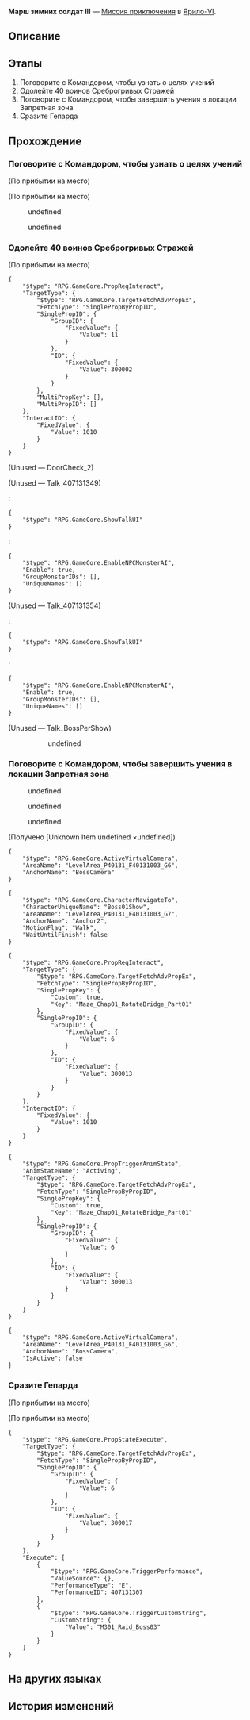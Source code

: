 {{Дополнить|Диалоги.}}
{{Миссия Инфобокс
|id              = 4071313
|Название        = 
|Изображение     = Миссия Освоения Марш зимних солдат III.png
|Тип             = Миссия приключения
|События         = 
|Глава           = 
|Условия         = 
|Персонажи       = Гепард; Командор; Первопроходец
|СтартЛокация    = Запретная зона Среброгривых Стражей
|Мир             = Ярило-VI
|Локации         = Запретная зона Среброгривых Стражей
|Предыдущая      = 
|Следующая       = 
|Награды         = 
}}
'''Марш зимних солдат III''' — [[Миссия приключения]] в [[Ярило-VI]].

==Описание==
{{Описание|<!--официальное описание из Перекрёстка судеб-->}}

==Этапы==
# Поговорите с Командором, чтобы узнать о целях учений
# Одолейте 40 воинов Среброгривых Стражей
# Поговорите с Командором, чтобы завершить учения в локации Запретная зона
# Сразите Гепарда

==Прохождение==
{{Дополнить}}


===Поговорите с Командором, чтобы узнать о целях учений===
{{Описание миссии|локация=Запретная зона Среброгривых Стражей|Вы снова принимаете участие в совместных учениях в Запретной зоне Среброгривых Стражей.<br />Поговорите с Командором, чтобы понять боевые задачи этих учений.}}
{{Диалог Начало}}
;(По прибытии на место)

;(По прибытии на место)
<!--Unknown TalkSentence: 407131301-->
<!--Unknown TalkSentence: 407131302-->
:{{Диалог}} undefined
:{{Диалог}} undefined
<!--Unknown TalkSentence: 407131304-->
<!--Unknown TalkSentence: 407131307-->
<!--Unknown TalkSentence: 407131308-->
<!--Unknown TalkSentence: 407131309-->
<!--Unknown TalkSentence: 407131310-->
{{Диалог Конец}}

===Одолейте 40 воинов Среброгривых Стражей===
{{Описание миссии|локация=Запретная зона Среброгривых Стражей|Вы снова принимаете участие в совместных учениях в Запретной зоне Среброгривых Стражей.<br />Теперь ваша цель - одолеть 40 воинов Среброгривых Стражей.}}
{{Диалог Начало}}
;(По прибытии на место)
<pre>{
	"$type": "RPG.GameCore.PropReqInteract",
	"TargetType": {
		"$type": "RPG.GameCore.TargetFetchAdvPropEx",
		"FetchType": "SinglePropByPropID",
		"SinglePropID": {
			"GroupID": {
				"FixedValue": {
					"Value": 11
				}
			},
			"ID": {
				"FixedValue": {
					"Value": 300002
				}
			}
		},
		"MultiPropKey": [],
		"MultiPropID": []
	},
	"InteractID": {
		"FixedValue": {
			"Value": 1010
		}
	}
}</pre>
<!--Unknown TalkSentence: 407131318-->
<!--Unknown TalkSentence: 407131319-->

;(Unused &mdash; DoorCheck_2)


;(Unused &mdash; Talk_407131349)
<!--Unknown TalkSentence: 407131350-->
:<!--Unknown TalkSentence: 407131351-->
:<!--Unknown TalkSentence: 407131352-->
:<pre>{
	"$type": "RPG.GameCore.ShowTalkUI"
}</pre>
:<pre>{
	"$type": "RPG.GameCore.EnableNPCMonsterAI",
	"Enable": true,
	"GroupMonsterIDs": [],
	"UniqueNames": []
}</pre>

;(Unused &mdash; Talk_407131354)
<!--Unknown TalkSentence: 407131355-->
:<!--Unknown TalkSentence: 407131356-->
:<!--Unknown TalkSentence: 407131357-->
:<pre>{
	"$type": "RPG.GameCore.ShowTalkUI"
}</pre>
:<pre>{
	"$type": "RPG.GameCore.EnableNPCMonsterAI",
	"Enable": true,
	"GroupMonsterIDs": [],
	"UniqueNames": []
}</pre>

;(Unused &mdash; Talk_BossPerShow)
<!--Unknown TalkSentence: 407131358-->
::{{Диалог|Стрелка}} undefined
:<!--Unknown TalkSentence: 407131360-->
:<!--Unknown TalkSentence: 407131361-->
:<!--Unknown TalkSentence: 407131362-->
:<!--Unknown TalkSentence: 407131363-->
:<!--Unknown TalkSentence: 407131364-->
:<!--Unknown TalkSentence: 407131365-->
{{Диалог Конец}}

===Поговорите с Командором, чтобы завершить учения в локации Запретная зона===
{{Описание миссии|локация=Запретная зона Среброгривых Стражей|Вы прошли ещё одно испытание в локации Запретная зона.<br />Поговорите с Командором и получите награду.}}
{{Диалог Начало}}
<!--Unknown TalkSentence: 407131327-->
<!--Unknown TalkSentence: 407131328-->
:{{Диалог}} undefined
:{{Диалог}} undefined
<!--Unknown TalkSentence: 407131330-->
:{{Диалог|Стрелка}} undefined
<!--Unknown TalkSentence: 407131334-->
<!--Unknown TalkSentence: 407131335-->
<!--Unknown TalkSentence: 407131336-->
;(Получено [Unknown Item undefined ×undefined])
<pre>{
	"$type": "RPG.GameCore.ActiveVirtualCamera",
	"AreaName": "LevelArea_P40131_F40131003_G6",
	"AnchorName": "BossCamera"
}</pre>
<pre>{
	"$type": "RPG.GameCore.CharacterNavigateTo",
	"CharacterUniqueName": "Boss01Show",
	"AreaName": "LevelArea_P40131_F40131003_G7",
	"AnchorName": "Anchor2",
	"MotionFlag": "Walk",
	"WaitUntilFinish": false
}</pre>
<pre>{
	"$type": "RPG.GameCore.PropReqInteract",
	"TargetType": {
		"$type": "RPG.GameCore.TargetFetchAdvPropEx",
		"FetchType": "SinglePropByPropID",
		"SinglePropKey": {
			"Custom": true,
			"Key": "Maze_Chap01_RotateBridge_Part01"
		},
		"SinglePropID": {
			"GroupID": {
				"FixedValue": {
					"Value": 6
				}
			},
			"ID": {
				"FixedValue": {
					"Value": 300013
				}
			}
		}
	},
	"InteractID": {
		"FixedValue": {
			"Value": 1010
		}
	}
}</pre>
<pre>{
	"$type": "RPG.GameCore.PropTriggerAnimState",
	"AnimStateName": "Activing",
	"TargetType": {
		"$type": "RPG.GameCore.TargetFetchAdvPropEx",
		"FetchType": "SinglePropByPropID",
		"SinglePropKey": {
			"Custom": true,
			"Key": "Maze_Chap01_RotateBridge_Part01"
		},
		"SinglePropID": {
			"GroupID": {
				"FixedValue": {
					"Value": 6
				}
			},
			"ID": {
				"FixedValue": {
					"Value": 300013
				}
			}
		}
	}
}</pre>
<!--Unknown TalkSentence: 407131320-->
<!--Unknown TalkSentence: 407131321-->
<!--Unknown TalkSentence: 407131322-->
<!--Unknown TalkSentence: 407131323-->
<!--Unknown TalkSentence: 407131324-->
<pre>{
	"$type": "RPG.GameCore.ActiveVirtualCamera",
	"AreaName": "LevelArea_P40131_F40131003_G6",
	"AnchorName": "BossCamera",
	"IsActive": false
}</pre>
{{Диалог Конец}}

===Сразите Гепарда===
{{Описание миссии|локация=Запретная зона Среброгривых Стражей|Вы снова принимаете участие в совместных учениях в Запретной зоне Среброгривых Стражей.<br />Гепард тоже участвует. Одолейте его, и эти учения будут окончены.}}
{{Диалог Начало}}
;(По прибытии на место)

;(По прибытии на место)
<pre>{
	"$type": "RPG.GameCore.PropStateExecute",
	"TargetType": {
		"$type": "RPG.GameCore.TargetFetchAdvPropEx",
		"FetchType": "SinglePropByPropID",
		"SinglePropID": {
			"GroupID": {
				"FixedValue": {
					"Value": 6
				}
			},
			"ID": {
				"FixedValue": {
					"Value": 300017
				}
			}
		}
	},
	"Execute": [
		{
			"$type": "RPG.GameCore.TriggerPerformance",
			"ValueSource": {},
			"PerformanceType": "E",
			"PerformanceID": 407131307
		},
		{
			"$type": "RPG.GameCore.TriggerCustomString",
			"CustomString": {
				"Value": "M301_Raid_Boss03"
			}
		}
	]
}</pre>
{{Диалог Конец}}

==На других языках==
{{На других языках
|en   = Winter Soldiers' March (III)
|zhs  = 冬兵进行曲•其三
|zht  = 冬兵進行曲•其三
|ja   = 冬兵進行曲・その3
|ko   = 겨울 병사 행진곡•3
|es   = Marcha de los soldados invernales III
|fr   = Marche des soldats de l'hiver (III)
|ru   = Марш зимних солдат III
|th   = ลำนำทหารเหมันต์ 3
|vi   = Khúc Quân Hành Băng Giá-3
|de   = Marsch der Wintersoldaten (Teil 3)
|id   = Mars Tentara Musim Dingin (3)
|pt   = Marcha dos Soldados Invernais (III)
}}

==История изменений==
{{История изменений|2.7}}
